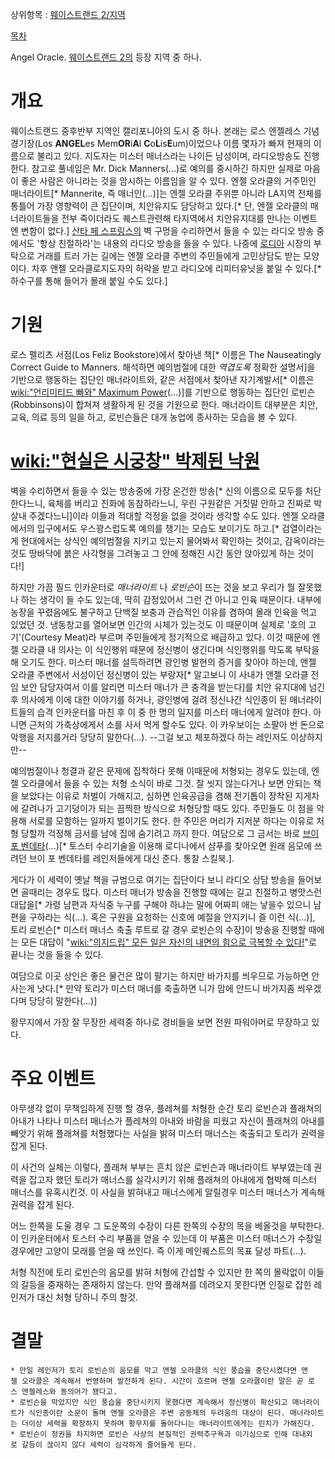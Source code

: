 상위항목 : [[웨이스트랜드 2/지역]]

[[목차]]

Angel Oracle. [[웨이스트랜드 2]]의 등장 지역 중 하나.

= 개요 =
웨이스트랜드 중후반부 지역인 캘리포니아의 도시 중 하나. 본래는 로스 엔젤레스 기념 경기장(Los '''ANGEL'''es Mem'''OR'''i'''A'''l '''C'''o'''L'''is'''E'''um)이었으나 이름 몇자가 빠져 현재의 이름으로 불리고 있다. 지도자는 미스터 매너스라는 나이든 남성이며, 라디오방송도 진행한다. 참고로 풀네임은 Mr. Dick Manners(...)로 예의를 중시하긴 하지만 실제로 마음이 좋은 사람은 아니라는 것을 암시하는 이름임을 알 수 있다. 엔젤 오라클의 거주민인 매너라이트[* Mannerite, 즉 매너인(...)]는 엔젤 오라클 주위뿐 아니라 LA지역 전체를 통틀어 가장 영향력이 큰 집단이며, 치안유지도 담당하고 있다.[* 단, 엔젤 오라클의 매너라이트들을 전부 죽이더라도 퀘스트관련해 타지역에서 치안유지대를 만나는 이벤트엔 변함이 없다.] [[산타 페 스프링스]]의 벽 구멍을 수리하면서 들을 수 있는 라디오 방송 중에서도 '항상 친절하라'는 내용의 라디오 방송을 들을 수 있다. 나중에 [[로디아]] 시장의 부탁으로 거래를 트러 가는 길에는 엔젤 오라클 주변의 주민들에게 고민상담도 받는 모양이다. 차후 앤젤 오라클로지도자의 허락을 받고 라디오에 리피터유닛을 붙일 수 있다.[* 하수구를 통해 들어가 몰래 붙일 수도 있다.]

= 기원 =
로스 펠리츠 서점(Los Feliz Bookstore)에서 찾아낸 책[* 이름은 The Nauseatingly Correct Guide to Manners. 해석하면 예의범절에 대한 ''역겹도록'' 정확한 설명서]을 기반으로 행동하는 집단인 매너라이트와, 같은 서점에서 찾아낸 자기계발서[* 이름은 [[wiki:"언리미티드 빠와" Maximum Power]](...)]를 기반으로 행동하는 집단인 로빈슨(Robbinsons)이 합쳐져 생활하게 된 것을 기원으로 한다. 매너라이트 대부분은 치안, 교육, 의료 등의 일을 하고, 로빈슨들은 대개 농업에 종사하는 모습을 볼 수 있다.

= [[wiki:"현실은 시궁창" 박제된 낙원]] =

벽을 수리하면서 들을 수 있는 방송중에 가장 온건한 방송[* 신의 이름으로 모두를 처단한다느니, 육체를 버리고 진화에 동참하라느니, 우린 구원같은 거짓말 안하고 진짜로 박살내 주겠다느니]이라 이들과 적대할 걱정을 없을 것이라 생각할 수도 있다. 엔젤 오라클에서의 입구에서도 우스꽝스럽도록 예의를 챙기는 모습도 보이기도 하고.[* 검열이라는 게 현대에서는 상식인 예의범절을 지키고 있는지 물어봐서 확인하는 것이고, 감옥이라는 것도 땅바닥에 붉은 사각형을 그려놓고 그 안에 정해진 시간 동안 앉아있게 하는 것이다!]

하지만 가끔 필드 인카운터로 ''매너라이트'' 나 ''로빈슨''이 뜨는 것을 보고 우리가 뭘 잘못했나 하는 생각이 들 수도 있는데, 딱히 감정있어서 그런 건 아니고 인육 때문이다. 내부에 농장을 꾸렸음에도 불구하고 단백질 보충과 관습적인 이유를 겸하여 몰래 인육을 먹고 있었던 것. 냉동창고를 열어보면 인간의 시체가 있는것도 이 때문이며 실제로 '호의 고기'(Courtesy Meat)라 부르며 주민들에게 정기적으로 배급하고 있다. 이것 때문에 엔젤 오라클 내 의사는 이 식인행위 때문에 정신병이 생긴다며 식인행위를 막도록 부탁을 해 오기도 한다. 미스터 매너를 설득하려면 광인병 발현의 증거를 찾아야 하는데, 앤젤 오라클 주변에서 서성이던 정신병이 있는 부랑자[* 알고보니 이 사내가 앤젤 오라클 전임 보안 담당자여서 이를 알리면 미스터 매너가 큰 충격을 받는다]를 치안 유지대에 넘긴 후 의사에게 이에 대한 이야기를 하거나, 광인병에 걸려 정신나간 식인종이 된 매너라이트들의 습격 인카운터를 마친 후 이 중 한 명의 일지를 미스터 매너에게 알려야 한다. 아니면 근처의 가축상에게서 소를 사서 먹게 할수도 있다. 이 카우보이는 소팔아 번 돈으로 악행을 저지를거라 당당히 말한다(...). --그걸 보고 체포하겠다 하는 레인저도 이상하지만--

예의범절이나 청결과 같은 문제에 집착하다 못해 이때문에 처형되는 경우도 있는데, 엔젤 오라클에서 들을 수 있는 처형 소식이 바로 그것. 잘 씻지 않는다거나 보면 안되는 책을 보았다는 이유로 처벌이 가해지고, 심하면 인육공급을 겸해 전기톱이 장착된 지게차에 갈려나가 고기덩이가 되는 끔찍한 방식으로 처형당할 때도 있다. 주민들도 이 점을 악용해 서로를 모함하는 일까지 벌이기도 한다. 한 주민은 머리가 지저분 하다는 이유로 처형 당할까 걱정해 금서를 남에 집에 숨기려고 까지 한다. 여담으로 그 금서는 바로 [[브이 포 벤데타]](...)[* 토스터 수리기술을 이용해 로디나에서 샴푸를 찾아오면 원래 음모에 쓰려던 브이 포 벤데타를 레인저들에게 대신 준다. 통찰 스킬북.]. 

게다가 이 세력이 옛날 책을 규범으로 여기는 집단이다 보니 라디오 상담 방송을 들어보면 골때리는 경우도 많다. 미스터 매너가 방송을 진행할 때에는 길고 친절하고 병맛스런 대답을[* 가령 남편과 자식중 누구를 구해야 하냐는 말에 어짜피 애는 낳을수 있으니 남편을 구하라는 식(...). 혹은 구원을 요청하는 신호에 예절을 안지키니 즐 이런 식(...)], 토리 로빈슨[* 미스터 매너스 축출 루트로 갈 경우 로빈슨의 수장]이 방송을 진행할 때에는 모든 대답이 "[[wiki:"의지드립" 모든 일은 자신의 내면의 힘으로 극복할 수 있다!]]"로 끝나는 것을 들을 수 있다.

여담으로 이곳 상인은 좋은 물건은 많이 팔기는 하지만 바가지를 씌우므로 가능하면 안 사는게 낫다.[* 만약 토리가 미스터 매너를 축출하면 니가 맘에 안드니 바가지좀 씌우겠다며 당당히 말한다(...)]

황무지에서 가장 잘 무장한 세력중 하나로 경비들을 보면 전원 파워아머로 무장하고 있다.

= 주요 이벤트 =

아무생각 없이 무책임하게 진행 할 경우, 플레쳐를 처형한 순간 토리 로빈슨과 플래쳐의 아내가 나타나 미스터 매너스가 플레쳐의 아내와 바람을 피웠고 자신이 플래쳐의 아내를 빼앗기 위해 플래쳐를 처형했다는 사실을 밝혀 미스터 매너스는 축출되고 토리가 권력을 잡게 된다.

이 사건의 실체는 이렇다, 플래쳐 부부는 흔치 않은 로빈슨과 매너라이트 부부였는데 권력을 잡고자 했던 토리가 매너스를 실각시키기 위해 플래쳐의 아내에게 협박해 미스터 매너스를 유혹시킨것. 이 사실을 밝혀내고 매너스에게 알릴경우 미스터 매너스가 계속해 권력을 잡게 된다.

어느 한쪽을 도울 경우 그 도운쪽의 수장이 다른 한쪽의 수장의 목을 베올것을 부탁한다. 이 인카운터에서 토스터 수리 부품을 얻을 수 있는데 이 부품은 미스터 매너스가 수장일 경우에만 고양이 모래를 얻을 때 쓰인다. 즉 이게 메인퀘스트의 목표 달성 파트(...).

처형 직전에 토리 로빈슨의 음모를 밝혀 처형에 간섭할 수 있지만 한 쪽의 몰락없이 이들의 갈등을 중재하는 존재하지 않는다. 만약 플래쳐를 데려오지 못한다면 인질로 잡힌 레인저가 대신 처형 당하니 주의 할것.

= 결말 =
 * 만일 레인저가 토리 로빈슨의 음모를 막고 앤젤 오라클의 식인 풍습을 중단시켰다면 앤젤 오라클은 계속해서 번영하며 발전하게 된다. 시간이 흐르며 앤젤 오라클이란 말은 곧 로스 앤젤레스와 동의어가 됐다고.
 * 로빈슨을 막았지만 식인 풍습을 중단시키지 못했다면 계속해서 정신병이 확산되고 매너라이트가 식인종이란 소문이 돌며 앤젤 오라클은 주변 공동체의 두려움의 대상이 된다. 매너라이트는 더이상 세력을 확장하지 못하며 황무지를 돌아다니는 매너라이트에게는 린치가 가해진다.
 * 로빈슨이 정권을 차지하면 로빈슨 사상의 본질적인 권력추구욕과 이기심으로 인해 대내외로 갈등이 끊이지 않다 세력이 심각하게 줄어들게 된다.
